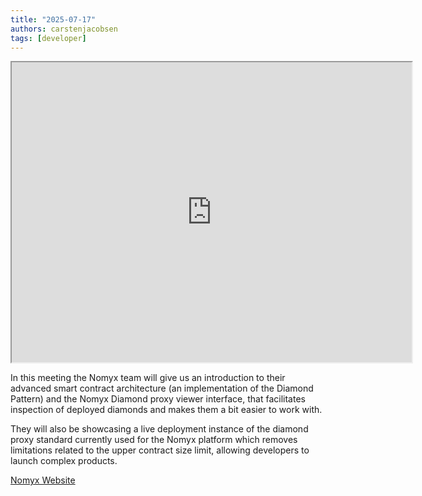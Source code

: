 ```yaml
---
title: "2025-07-17"
authors: carstenjacobsen
tags: [developer]
---
```


<iframe
  src="https://www.youtube.com/embed/RNtqou5oaeE?si=mqiGrkXw7QabNgS4"
  width="640"
  height="480"
  allow="autoplay"
></iframe>

In this meeting the Nomyx team will give us an introduction to their advanced smart contract architecture (an implementation of the Diamond Pattern) and the Nomyx Diamond proxy viewer interface, that facilitates inspection of deployed diamonds and makes them a bit easier to work with.

They will also be showcasing a live deployment instance of the diamond proxy standard currently used for the Nomyx platform which removes limitations related to the upper contract size limit, allowing developers to launch complex products.

[Nomyx Website](https://www.nomyx.io)
